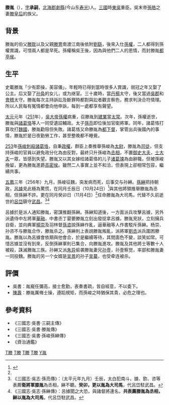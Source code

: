 '''滕胤'''（{{bd|3世紀||256年|11月8日<ref>《三國志·孫亮傳》記載滕胤於太平元年冬十月丁未被夷滅三族，據[http://sinocal.sinica.edu.tw 兩千年中西曆換算] {{Wayback|url=http://sinocal.sinica.edu.tw/ |date=20180615004633 }}，此日為256年11月8日。</ref>|catIdx=Y胤}}），[[表字|字]]'''承嗣'''，[[北海郡|北海郡]][[劇縣|劇縣]](今山东[[寿光|寿光]])人。[[三國|三國]]時[[孙吴|東吳]]重臣。吳末帝[[孫皓|孫皓]]之妻[[滕芳兰|滕皇后]]的族父。

== 背景 ==
滕胤的伯父[[滕耽|滕耽]]以及父親[[滕冑|滕冑]]南渡江南後依附[[劉繇|劉繇]]，後來入仕[[孫權|孫權]]，二人都得到孫權賞識，可惜兩人都是早死。孫權稱吳王後，因為與他們二人的恩情，而封滕胤[[都亭侯|都亭侯]]。

== 生平 ==
史載滕胤「少有節操，美容儀」，年輕時已得到當時很多人賞識，弱冠之年又娶了公主。后又娶了[[孙奂|孙奂]]的女儿，或为继室。三十歲時，當[[丹楊|丹楊]]太守，後又當過[[吳郡|吳郡]]和[[會稽|會稽]]太守。滕胤每次主持訴訟及斷罪時都對與訟者觀言察色，務求判決合符情理。所以人民每有冤情都會向他申訴，每到一處都享有聲望。

[[太元_(东吴)|太元]]元年（[[251|251]]年），[[吳大帝|吳大帝]][[孫權|孫權]]病重，召滕胤到[[建業|建業]]當[[太常|太常]]。次年，孫權逝世，滕胤與[[諸葛恪|諸葛恪]]等人一同受遺詔輔政。太子[[孫亮|孫亮]]即位後加官衛將軍。同年，諸葛恪打算攻打[[曹魏|魏國]]，滕胤勸阻但失敗。諸葛恪又命滕胤為[[都下督|都下督]]，掌管出兵後國內的事情，滕胤於是日夜勤勞工作，甚至整晚都不睡覺。

[[253|253]]年[[孫峻|孫峻]][[刺殺|刺殺]][[諸葛恪|諸葛恪]]，自秉[[政權|政權]]，群臣上奏推舉孫峻為[[太尉|太尉]]，滕胤為[[司徒|司徒]]，但支持孫峻的官員以避免政分化為由反對，最終只升孫峻為[[丞相|丞相]]，不置[[御史大夫|御史大夫]]，[[士大夫|士大夫]]一眾，皆感到失望。滕胤又以其女嫁给諸葛恪的儿子[[诸葛竦|诸葛竦]]為由辭職，但被孫峻挽留，更為滕胤進爵[[高密侯|高密侯]]。雖然二人事實上並不和洽，但表現上卻相常包容，繼續共事。

[[五凤_(吴)|五鳳]]三年（256年）九月，孫峻征魏，突发病而死，后事交与孙綝。[[孫綝|孫綝]]把持朝政，[[呂據|呂據]]見此極為驚慌，在同月壬辰日（10月24日）<ref name=日期>{{Cite web |url=http://sinocal.sinica.edu.tw/ |title=兩千年中西曆換算 |accessdate=2020-09-13 |archive-date=2018-06-15 |archive-url=https://web.archive.org/web/20180615004633/http://sinocal.sinica.edu.tw/ |dead-url=yes }}</ref>與其他將領推舉滕胤為丞相，但孫綝不許。更在同月癸卯日（11月4日）<ref name=日期/>任命滕胤為大司馬，代替不久前逝世的[[呂岱|呂岱]]鎮守[[鄂城區|武昌]]。<ref>《三國志·吳志·孫亮傳》：（太平元年九月）壬辰，太白犯南斗，據、欽、咨等表薦'''衛將軍膝胤'''為丞相，綝不聽。'''癸卯，更以胤為大司馬'''，代呂岱駐武昌。</ref><ref>《三國志·吳志·孫綝傳》：呂據聞之大恐，與諸督將連名，'''共表薦滕胤為丞相，綝以胤為大司馬'''，代呂岱駐武昌。</ref>

呂據於是派人通知滕胤，密謀推翻孫綝。孫綝知道後，一方面派兵攻擊呂據，另外派遺侍中左將軍[[華融|華融]]，中書丞丁晏要滕胤立刻出發捉拿呂據。滕胤見狀，立刻擁兵自衛，並向典軍[[楊崇|楊崇]]及羽林督[[孫咨|孫咨]]說孫綝作亂，逼華融等人作書駁斥孫綝。杨崇、孙咨不与滕胤合作，滕胤杀之。孫綝則上表說滕胤叛亂，派將軍[[劉丞|劉丞]]派兵圍困滕胤。滕胤以為呂據會依期與他會合，於是繼續等待，其間面色不變，談笑如常。可惜呂據並沒有到來，反倒孫綝軍則已集合，向滕胤進攻。滕胤及其他將士等數十人被殺，誅滅滕胤三族。孙綝又派[[朱异|朱异]]偷袭滕胤妻兄[[孙壹|孙壹]]，孙壹察觉，率部和滕胤妻一同投魏。滕胤的另一个女婿是[[吴景|吴景]]的孙子[[吴纂|吴纂]]，也受牵连被杀。

==評價==
*吳書：胤寵任彌高，接士愈勤，表奏書疏，皆自經意，不以委下。
*[[陳壽|陳壽]]：滕胤厲脩士操，遵蹈規矩，而孫峻之時猶保其貴，必危之理也。

== 參考資料 ==
*《三國志·吳書·三嗣主傳》
*《三國志·吳書·滕胤傳》
*《三國志·吳書·孫峻孫綝傳》
*《資治通鑑》
{{reflist}}
{{三国志}}
[[Category:三國政治人物|T滕]]
[[Category:东吴政治人物|T滕]]
[[Category:東吳軍事人物|T滕]]
[[Category:東吳列侯|T滕]]
[[Category:滕姓|Y胤]]